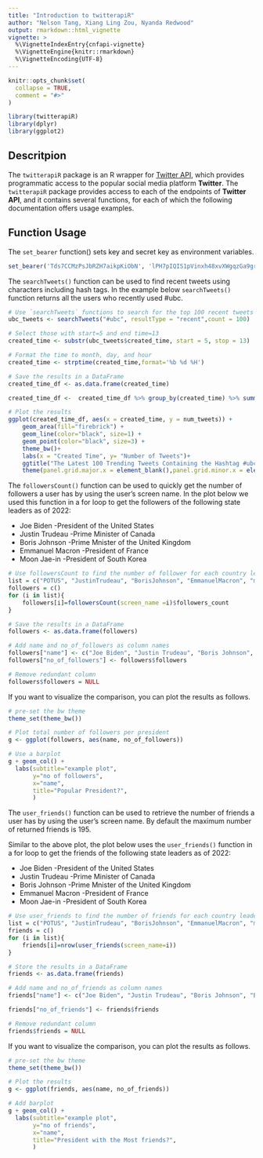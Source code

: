 ```yaml
---
title: "Introduction to twitterapiR"
author: "Nelson Tang, Xiang Ling Zou, Nyanda Redwood"
output: rmarkdown::html_vignette
vignette: >
  %\VignetteIndexEntry{cnfapi-vignette}
  %\VignetteEngine{knitr::rmarkdown}
  %\VignetteEncoding{UTF-8}
---
```


```r
knitr::opts_chunk$set(
  collapse = TRUE,
  comment = "#>"
)
```


```r
library(twitterapiR)
library(dplyr)
library(ggplot2)
```

## Descritpion  
  
The `twitterapiR` package is an R wrapper for [Twitter API](https://developer.twitter.com/en/docs/twitter-api), which provides programmatic access to the popular social media platform **Twitter**. The `twitterapiR` package provides access to each of the endpoints of **Twitter API**, and it  contains several functions, for each of which the following documentation offers usage examples.

## Function Usage
The `set_bearer` function() sets key and secret key as environment variables.
```r
set_bearer('Tds7CCMzPsJbRZH7aikpKiObN', 'lPH7pIQIS1pVinxh48xvXWgqzGa9gre4Utb9tIZ2W1U0nSCgrz')
```
The `searchTweets()` function can be used to find recent tweets using characters including hash tags. In the example below `searchTweets()` function returns all the users who recently used #ubc.

```r
# Use `searchTweets` functions to search for the top 100 recent tweets using #ubc
ubc_tweets <- searchTweets("#ubc", resultType = "recent",count = 100)

# Select those with start=5 and end time=13
created_time <- substr(ubc_tweets$created_time, start = 5, stop = 13)

# Format the time to month, day, and hour
created_time <- strptime(created_time,format='%b %d %H')

# Save the results in a DataFrame
created_time_df <- as.data.frame(created_time)

created_time_df <-  created_time_df %>% group_by(created_time) %>% summarize(num_tweets = n())

# Plot the results
ggplot(created_time_df, aes(x = created_time, y = num_tweets)) + 
    geom_area(fill="firebrick") +
    geom_line(color="black", size=1) +
    geom_point(color="black", size=3) +
    theme_bw()+
    labs(x = "Created Time", y= "Number of Tweets")+
    ggtitle("The Latest 100 Trending Tweets Containing the Hashtag #ubc")
    theme(panel.grid.major.x = element_blank(),panel.grid.minor.x = element_blank())
```
The `followersCount()` function can be used to quickly get the number of followers a user has by using the user's screen name. In the plot below we used this function in a for loop to get the followers of the following state leaders as of 2022:

- Joe Biden -President of the United States
- Justin Trudeau -Prime Minister of Canada
- Boris Johnson -Prime Mnister of the United Kingdom
- Emmanuel Macron -President of France
- Moon Jae-in -President of South Korea
```r
# Use followersCount to find the number of follower for each country leader
list = c("POTUS", "JustinTrudeau", "BorisJohnson", "EmmanuelMacron", "moonriver365")
followers = c()
for (i in list){
    followers[i]=followersCount(screen_name =i)$followers_count
}

# Save the results in a DataFrame
followers <- as.data.frame(followers)

# Add name and no_of_followers as column names
followers["name"] <- c("Joe Biden", "Justin Trudeau", "Boris Johnson", "Emmanuel Macron", "Moon Jae-in" )
followers["no_of_followers"] <- followers$followers

# Remove redundant column
followers$followers = NULL
```
If you want to visualize the comparison, you can plot the results as follows.
```r
# pre-set the bw theme
theme_set(theme_bw())  

# Plot total number of followers per president
g <- ggplot(followers, aes(name, no_of_followers))

# Use a barplot
g + geom_col() + 
  labs(subtitle="example plot", 
       y="no of followers", 
       x="name", 
       title="Popular President?", 
       )
```
The `user_friends()` function can be used to retrieve the number of friends a user has by using the user's screen name. By default the maximum number of returned friends is 195.  
  
Similar to the above plot, the plot below uses the `user_friends()` function in a for loop to get the friends of the following state leaders as of 2022:  
  
- Joe Biden -President of the United States
- Justin Trudeau -Prime Minister of Canada
- Boris Johnson -Prime Mnister of the United Kingdom
- Emmanuel Macron -President of France
- Moon Jae-in -President of South Korea
```r
# Use user_friends to find the number of friends for each country leader
list = c("POTUS", "JustinTrudeau", "BorisJohnson", "EmmanuelMacron", "moonriver365")
friends = c()
for (i in list){
    friends[i]=nrow(user_friends(screen_name=i))
}

# Store the results in a DataFrame
friends <- as.data.frame(friends)

# Add name and no_of_friends as column names
friends["name"] <- c("Joe Biden", "Justin Trudeau", "Boris Johnson", "Emmanuel Macron", "Moon Jae-in" )

friends["no_of_friends"] <- friends$friends

# Remove redundant column
friends$friends = NULL
```
If you want to visualize the comparison, you can plot the results as follows.
```r
# pre-set the bw theme
theme_set(theme_bw())

# Plot the results
g <- ggplot(friends, aes(name, no_of_friends))

# Add barplot
g + geom_col() + 
  labs(subtitle="example plot", 
       y="no of friends", 
       x="name", 
       title="President with the Most friends?", 
       )
```

